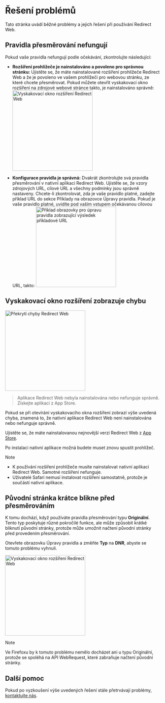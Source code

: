 
# Řešení problémů

Tato stránka uvádí běžné problémy a jejich řešení při používání Redirect Web.

<TOCInline toc={toc} />

## Pravidla přesměrování nefungují

Pokud vaše pravidla nefungují podle očekávání, zkontrolujte následující:

- **Rozšíření prohlížeče je nainstalováno a povoleno pro správnou stránku:** Ujistěte se, že máte nainstalované rozšíření prohlížeče Redirect Web a že je povoleno ve vašem prohlížeči pro webovou stránku, ze které chcete přesměrovat. Pokud můžete otevřít vyskakovací okno rozšíření na zdrojové webové stránce takto, je nainstalováno správně:
    <Image src={ExtensionPopup} alt="Vyskakovací okno rozšíření Redirect Web" width="260" hasShadow/>

- **Konfigurace pravidla je správná:** Dvakrát zkontrolujte svá pravidla přesměrování v nativní aplikaci Redirect Web. Ujistěte se, že vzory zdrojových URL, cílové URL a všechny podmínky jsou správně nastaveny. Chcete-li zkontrolovat, zda je vaše pravidlo platné, zadejte příklad URL do sekce Příklady na obrazovce Úpravy pravidla. Pokud je vaše pravidlo platné, uvidíte pod vaším vstupem očekávanou cílovou URL, takto:
    <Image src={RuleEditExampleResult} alt="Příklad obrazovky pro úpravu pravidla zobrazující výsledek příkladové URL" width="260" hasShadow/>

## Vyskakovací okno rozšíření zobrazuje chybu

<Image src={ErrorOverlay} alt="Překrytí chyby Redirect Web" width="260" hasShadow hasRoundedCorners/>

> Aplikace Redirect Web nebyla nainstalována nebo nefunguje správně.
> Získejte aplikaci z App Store.

Pokud se při otevírání vyskakovacího okna rozšíření zobrazí výše uvedená chyba, znamená to, že nativní aplikace Redirect Web není nainstalována nebo nefunguje správně.

Ujistěte se, že máte nainstalovanou nejnovější verzi Redirect Web z [App Store](https://apps.apple.com/app/id1571283503).

Po instalaci nativní aplikace možná budete muset znovu spustit prohlížeč.

> [!NOTE]
> * K používání rozšíření prohlížeče musíte nainstalovat nativní aplikaci Redirect Web. Samotné rozšíření nefunguje.
> * Uživatelé Safari nemusí instalovat rozšíření samostatně, protože je součástí nativní aplikace.

## Původní stránka krátce blikne před přesměrováním

K tomu dochází, když používáte pravidla přesměrování typu **Originální**. Tento typ poskytuje různé pokročilé funkce, ale může způsobit krátké bliknutí původní stránky, protože může umožnit načtení původní stránky před provedením přesměrování.

Otevřete obrazovku Úpravy pravidla a změňte **Typ** na **DNR**, abyste se tomuto problému vyhnuli.

<Image src={EditRuleDnr} alt="Vyskakovací okno rozšíření Redirect Web" height="260" hasShadow hasRoundedCorners/>

> [!NOTE]
> Ve Firefoxu by k tomuto problému nemělo docházet ani u typu Originální, protože se spoléhá na API WebRequest, které zabraňuje načtení původní stránky.

## Další pomoc

Pokud po vyzkoušení výše uvedených řešení stále přetrvávají problémy, [kontaktujte nás](/contact-us).
